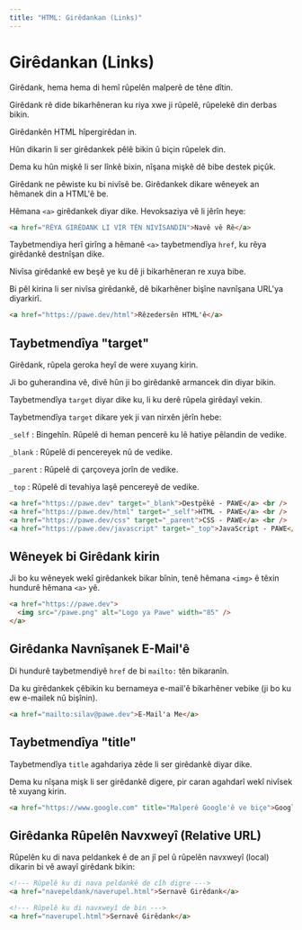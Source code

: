 ```yaml
---
title: "HTML: Girêdankan (Links)"
---
```


# **Girêdankan (Links)**

Girêdank, hema hema di hemî rûpelên malperê de têne dîtin.

Girêdank rê dide bikarhêneran ku riya xwe ji rûpelê, rûpelekê din derbas bikin.

Girêdankên HTML hîpergirêdan in.

Hûn dikarin li ser girêdankek pêlê bikin û biçin rûpelek din.

Dema ku hûn mişkê li ser lînkê bixin, nîşana mişkê dê bibe destek piçûk.

Girêdank ne pêwiste ku bi nivîsê be. Girêdankek dikare wêneyek an hêmanek din a HTML'ê be.

Hêmana `<a>` girêdankek diyar dike. Hevoksaziya vê li jêrîn heye:

```html copy showLineNumbers
<a href="RÊYA GIRÊDANK LI VIR TÊN NIVÎSANDIN">Navê vê Rê</a>
```

Taybetmendiya herî girîng a hêmanê `<a>` taybetmendîya `href`, ku rêya girêdankê destnîşan dike.

Nivîsa girêdankê ew beşê ye ku dê ji bikarhêneran re xuya bibe.

Bi pêl kirina li ser nivîsa girêdankê, dê bikarhêner bişîne navnîşana URL'ya diyarkirî.

```html copy showLineNumbers
<a href="https://pawe.dev/html">Rêzedersên HTML'ê</a>
```

## **Taybetmendîya "target"**

Girêdank, rûpela geroka heyî de were xuyang kirin.

Ji bo guherandina vê, divê hûn ji bo girêdankê armancek din diyar bikin.

Taybetmendîya `target` diyar dike ku, li ku derê rûpela girêdayî vekin.

Taybetmendîya `target` dikare yek ji van nirxên jêrîn hebe:

`_self` : Bingehîn. Rûpelê di heman pencerê ku lê hatiye pêlandin de vedike.

`_blank` : Rûpelê di pencereyek nû de vedike.

`_parent` : Rûpelê di çarçoveya jorîn de vedike.

`_top` : Rûpelê di tevahiya laşê pencereyê de vedike.

```html copy showLineNumbers
<a href="https://pawe.dev" target="_blank">Destpêkê - PAWE</a> <br />
<a href="https://pawe.dev/html" target="_self">HTML - PAWE</a> <br />
<a href="https://pawe.dev/css" target="_parent">CSS - PAWE</a> <br />
<a href="https://pawe.dev/javascript" target="_top">JavaScript - PAWE</a>
```

## **Wêneyek bi Girêdank kirin**

Ji bo ku wêneyek wekî girêdankek bikar bînin, tenê hêmana `<img>` ê têxin hundurê hêmana `<a>` yê.

```html copy showLineNumbers
<a href="https://pawe.dev">
  <img src="/pawe.png" alt="Logo ya Pawe" width="85" />
</a>
```

## **Girêdanka Navnîşanek E-Mail'ê**

Di hundurê taybetmendiyê `href` de bi `mailto:` tên bikaranîn.

Da ku girêdankek çêbikin ku bernameya e-mail'ê bikarhêner vebike (ji bo ku ew e-mailek nû bişînin).

```html copy showLineNumbers
<a href="mailto:silav@pawe.dev">E-Mail'a Me</a>
```

## **Taybetmendîya "title"**

Taybetmendîya `title` agahdariya zêde li ser girêdankê diyar dike.

Dema ku nîşana mişk li ser girêdankê digere, pir caran agahdarî wekî nivîsek tê xuyang kirin.

```html copy showLineNumbers
<a href="https://www.google.com" title="Malperê Google'ê ve biçe">Google</a>
```

## **Girêdanka Rûpelên Navxweyî (Relative URL)**

Rûpelên ku di nava peldankek ê de an jî pel û rûpelên navxweyî (local) dikarin bi vê awayî girêdank bikin:

```html copy showLineNumbers
<!--- Rûpelê ku di nava peldankê de cîh digre --->
<a href="navepeldank/naverupel.html">Sernavê Girêdank</a>

<!--- Rûpelê ku di navxweyî de bin --->
<a href="naverupel.html">Sernavê Girêdank</a>
```
